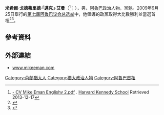 {{多個問題|
{{Expand|time=2016-07-18T12:56:30+00:00}}
{{请求翻译|time=2016-07-18T12:56:30+00:00}}
}}
{{Infobox Officeholder
|name	          = 邁克·艾曼
|image            = Mike Eman.jpg
|native_name      = Mike Eman
|native_name_lang = nl
|caption        = 
|office         = [[阿魯巴首相|阿魯巴首相]]
|monarch        = [[贝娅特丽克丝_(荷兰)|贝娅特丽克丝]]<br>[[威廉-亞歷山大_(荷蘭)|威廉-亞歷山大]]
|2blankname	    = {{le|阿魯巴總督|Governor of Aruba|總督}}
|2namedata	    = {{le|弗雷迪斯·雷方喬爾|Fredis Refunjol}}
|term_start     = 2009年10月30日
|term_end       = 2017年11月17日
|predecessor    = {{le|纳尔逊·奥杜贝尔|Nelson Oduber}}
|successor      = [[伊芙琳·韋弗-克洛斯|伊芙琳·韋弗-克洛斯]]
|birth_date     = {{birth date and age|1961|9|1|df=y}}
|birth_place    = {{ARU}}[[奥拉涅斯塔德_(阿鲁巴)|奥拉涅斯塔德]]
|death_date     = 
|death_place    = 
|party          = {{le|阿魯巴人民黨|Aruban People's Party}}
|Occupation     = 
|spouse         = 多依娜·妮蓋爾（Doina Neagoy）
|children       = 
|alma_mater     = 
|religion       = [[猶太教|猶太教]]
|signature      = 
|website        = 
}}

'''米希爾·戈德弗里德·「邁克」·艾曼'''（{{lang-nl|Michiel Godfried "Mike" Eman}}<ref>[http://www.hks.harvard.edu/m-rcbg/Events/CV%20Mike%20Eman%20Englishv%202.pdf - CV Mike Eman Englishv 2.pdf] {{Wayback|url=http://www.hks.harvard.edu/m-rcbg/Events/CV%20Mike%20Eman%20Englishv%202.pdf |date=20160304053508 }}. [[Harvard_Kennedy_School|Harvard Kennedy School]] Retrieved 2013-12-17</ref>；{{bd|1961年|9月1日|}}），男，[[阿魯巴|阿魯巴]]政治人物，{{le|阿魯巴人民黨|Aruban People's Party}}黨魁。2009年9月25日舉行的[[2009年阿鲁巴议会总选举|第七屆阿鲁巴议会总选举]]中，他領導的政黨取得大比數勝利並當選首相<ref>{{Cite web |url=http://www.etaiwannews.com/etn/news_content.php?id=1066774&lang=eng_news |title=Arubans vote for 21-seat Parliament |access-date=2016-07-18 |archive-url=https://web.archive.org/web/20160303172002/http://www.etaiwannews.com/etn/news_content.php?id=1066774&lang=eng_news |archive-date=2016-03-03 |dead-url=yes }}</ref><ref>{{Cite web |url=http://www.reuters.com/article/2010/01/21/valero-aruba-refinery-tax-idUSN2123403120100121?type=marketsNews |title=Valero says Aruba refinery tax dispute deal proposed |access-date=2016-07-18 |archive-date=2013-09-21 |archive-url=https://web.archive.org/web/20130921055007/http://www.reuters.com/article/2010/01/21/valero-aruba-refinery-tax-idUSN2123403120100121?type=marketsNews |dead-url=yes }}</ref>。

== 參考資料 ==
{{reflist}}

== 外部連結 ==
{{Commons category|Mike Eman}}
* [http://www.mikeeman.com www.mikeeman.com] {{Wayback|url=http://www.mikeeman.com/ |date=20200929225630 }}

{{s-start}}
{{s-off}}
{{s-bef|before={{le|纳尔逊·奥杜贝尔|Nelson Oduber}}}}
{{s-ttl|title=[[阿魯巴首相|阿魯巴首相]]|years=2009年－2017年}}
{{s-aft|after=[[伊芙琳·韋弗-克洛斯|伊芙琳·韋弗-克洛斯]]}}
{{s-end}}

{{Authority control}}
{{DEFAULTSORT:Eman, Mycaruba}}
[[Category:荷蘭猶太人|Category:荷蘭猶太人]]
[[Category:猶太政治人物|Category:猶太政治人物]]
[[Category:阿魯巴首相|Category:阿魯巴首相]]